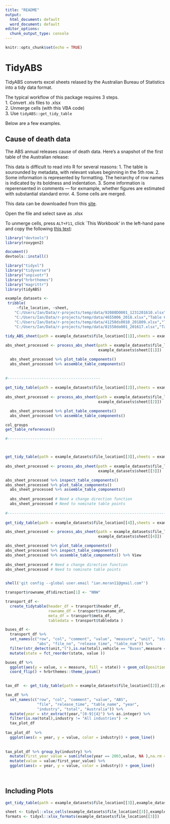 ```yaml
---
title: "README"
output:
  html_document: default
  word_document: default
editor_options:
  chunk_output_type: console
---
```


```r
knitr::opts_chunk$set(echo = TRUE)
```

# TidyABS 

TidyABS converts excel sheets relased by the Australian Bureau of Statistics into a tidy data format. 

The typical workflow of this package requires 3 steps.  
1. Convert .xls files to .xlsx  
2. Unmerge cells (with this VBA code)  
3. Use `tidyABS::get_tidy_table`  

Below are a few examples.

## Cause of death data

The ABS annual releases cause of death data. Here's a snapshot of the first table of the Australian release:
<!-- ![image]("data/ABS-COD-T1.png") -->

This data is difficult to read into R for several reasons:
1. The table is sourounded by metadata, with relevant values beginning in the 5th row. 
2. Some information is represented by formatting. The heirarchy of row names is indicated by its boldness and indentation.
3. Some information is reperensented in comments --- for exmample, whether figures are estimated with substantial standard error. 
4. Some cells are merged. 

This data can be downloaded from this [site](http://www.abs.gov.au/AUSSTATS/abs@.nsf/DetailsPage/3303.02017?OpenDocument).  

Open the file and select save as .xlsx


To unmerge cells, press `ALT+F11`, click `This Workbook' in the left-hand pane and copy the following [this text](http://www.abs.gov.au/AUSSTATS/abs@.nsf/DetailsPage/3303.02017?OpenDocument): 




```r
library("devtools")
library(roxygen2)

document()
devtools::install()

library("tidyxl")
library("tidyverse")
library("unpivotr")
library("hrbrthemes")
library("magrittr")
library(tidyABS)

```


```r
example_datasets <- 
 tribble(
     ~file_location, ~sheet,
    "C:/Users/Ian/Data/r-projects/temp/data/92080DO001_1231201610.xlsx","Table_6",
    "C:/Users/Ian/Data/r-projects/temp/data/4655006_2018.xlsx","Table 6.2",
    "C:/Users/Ian/Data/r-projects/temp/data/41250ds0010_201809.xlsx","Table 10.4",
    "C:/Users/Ian/Data/r-projects/temp/data/81550do001_201617.xlsx","Table_1")
```


```r


tidy_ABS_sheet(path = example_datasets$file_location[[1]],sheets = example_datasets$sheet[[1]])
  
abs_sheet_processed <- process_abs_sheet(path = example_datasets$file_location[[1]],
                                         example_datasets$sheet[[1]])

  abs_sheet_processed %>% plot_table_components()
  abs_sheet_processed %>% assemble_table_components()
  
  
#-----------------------------------------
  
get_tidy_table(path = example_datasets$file_location[[2]],sheets = example_datasets$sheet[[2]]) 
  
abs_sheet_processed <- process_abs_sheet(path = example_datasets$file_location[[2]],
                                         example_datasets$sheet[[2]])

  abs_sheet_processed %>% plot_table_components()
  abs_sheet_processed %>% assemble_table_components()

col_groups
get_table_references()

#------------------------------------------



get_tidy_table(path = example_datasets$file_location[[3]],sheets = example_datasets$sheet[[3]]) 
  
abs_sheet_processed <- process_abs_sheet(path = example_datasets$file_location[[3]],
                                         example_datasets$sheet[[3]])

abs_sheet_processed %>% inspect_table_components()  
abs_sheet_processed %>% plot_table_components()
  abs_sheet_processed %>% assemble_table_components()
  
  abs_sheet_processed # Need a change direction function
  abs_sheet_processed # Need to nominate table points 
  
#----------------------------------------------------------------------
  
get_tidy_table(path = example_datasets$file_location[[4]],sheets = example_datasets$sheet[[4]]) 

abs_sheet_processed <- process_abs_sheet(path = example_datasets$file_location[[4]],
                                         example_datasets$sheet[[4]])

abs_sheet_processed %>% plot_table_components()
abs_sheet_processed %>% inspect_table_components()  
abs_sheet_processed %>% assemble_table_components() %>% View
  
abs_sheet_processed # Need a change direction function
abs_sheet_processed # Need to nominate table points 

  
shell('git config --global user.email "ian.moran11@gmail.com"')

transport$rowname_df$direction[1] <- "NNW"

transport_df <- 
  create_tidytable(header_df = transport$header_df,
                   rowname_df = transport$rowname_df,
                   meta_df = transport$meta_df, 
                   tabledata = transport$tabledata ) 

buses_df <- 
  transport_df %>% 
  set_names(c("row", "col", "comment", "value", "measure", "unit", "state","vehicle", "total", 
              "abs", "file_no", "release_time", "table_num")) %>% 
  filter(str_detect(unit,"l"),is.na(total),vehicle == "Buses",measure == "Petrol") %>% 
  mutate(state = fct_reorder(state, value )) 

buses_df %>% 
  ggplot(aes(y = value, x = measure, fill = state)) + geom_col(position = "dodge") + 
  coord_flip() + hrbrthemes::theme_ipsum() 
  


```


```r
tax_df  <- get_tidy_table(path = example_datasets$file_location[[2]],example_datasets$sheet[[2]])

tax_df %>% 
  set_names(c("row", "col", "comment", "value", "ABS", 
              "file", "release_time", "table_name", "year",
              "industry", "total", "Australia")) %>% 
  mutate(year = str_extract(year,"[0-9]{4}") %>% as.integer) %>% 
  filter(is.na(total),industry != "All industries") -> 
  tax_plot_df 
  
tax_plot_df  %>% 
  ggplot(aes(x = year, y = value, color = industry)) + geom_line()
  
  
tax_plot_df %>% group_by(industry) %>% 
  mutate(first_year_value = sum(ifelse(year == 2003,value, NA ),na.rm = TRUE)) %>% 
  mutate(value = value/first_year_value) %>% 
  ggplot(aes(x = year, y = value, color = industry)) + geom_line()
  
  
```



## Including Plots

```r

get_tidy_table(path = example_datasets$file_location[[3]],example_datasets$sheet[[3]]) %>% View

sheet <- tidyxl::xlsx_cells(example_datasets$file_location[[3]],example_datasets$sheet[[3]])
formats <- tidyxl::xlsx_formats(example_datasets$file_location[[3]])


```

